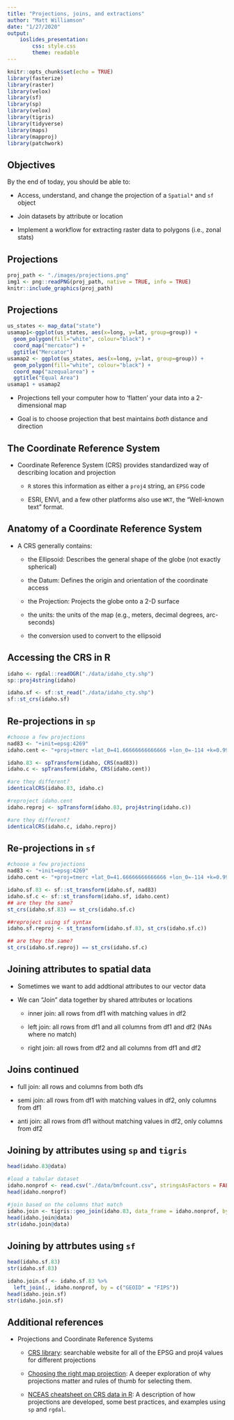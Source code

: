 ```yaml
---
title: "Projections, joins, and extractions"
author: "Matt Williamson"
date: "1/27/2020"
output: 
    ioslides_presentation:
        css: style.css
        theme: readable
---
```


```r
knitr::opts_chunk$set(echo = TRUE)
library(fasterize)
library(raster)
library(velox)
library(sf)
library(sp)
library(velox)
library(tigris)
library(tidyverse)
library(maps)
library(mapproj)
library(patchwork)
```

## Objectives
By the end of today, you should be able to:

- Access, understand, and change the projection of a `Spatial*` and `sf` object

- Join datasets by attribute or location

- Implement a workflow for extracting raster data to polygons (i.e., zonal stats)

## Projections
```r
proj_path <- "./images/projections.png"
img1 <- png::readPNG(proj_path, native = TRUE, info = TRUE)
knitr::include_graphics(proj_path)
```

## Projections
```r
us_states <- map_data("state")
usamap1<-ggplot(us_states, aes(x=long, y=lat, group=group)) +
  geom_polygon(fill="white", colour="black") + 
  coord_map("mercator") +
  ggtitle("Mercator")
usamap2 <- ggplot(us_states, aes(x=long, y=lat, group=group)) +
  geom_polygon(fill="white", colour="black") + 
  coord_map("azequalarea") +
  ggtitle("Equal Area")
usamap1 + usamap2
```


- Projections tell your computer how to 'flatten' your data into a 2-dimensional map

- Goal is to choose projection that best maintains *both* distance and direction

## The Coordinate Reference System

- Coordinate Reference System (CRS) provides standardized way of describing location and projection
  - `R` stores this information as either a `proj4` string, an `EPSG` code
  
  - ESRI, ENVI, and a few other platforms also use `WKT`, the "Well-known text" format.

## Anatomy of a Coordinate Reference System

- A CRS generally contains:
  
  - the Ellipsoid: Describes the general shape of the globe (not exactly spherical)
  
  - the Datum: Defines the origin and orientation of the coordinate access
  
  - the Projection: Projects the globe onto a 2-D surface
  
  - the units: the units of the map (e.g., meters, decimal degrees, arc-seconds)
  
  - the conversion used to convert to the ellipsoid

## Accessing the CRS in R
```r
idaho <- rgdal::readOGR("./data/idaho_cty.shp")
sp::proj4string(idaho)

idaho.sf <- sf::st_read("./data/idaho_cty.shp")
sf::st_crs(idaho.sf)

```

## Re-projections in `sp`
```r
#choose a few projections
nad83 <- "+init=epsg:4269"
idaho.cent <- "+proj=tmerc +lat_0=41.66666666666666 +lon_0=-114 +k=0.9999473679999999 +x_0=500000.0001016001 +y_0=0 +ellps=GRS80 +datum=NAD83 +to_meter=0.3048006096012192 +no_defs " 

idaho.83 <- spTransform(idaho, CRS(nad83))
idaho.c <- spTransform(idaho, CRS(idaho.cent))

#are they different?
identicalCRS(idaho.83, idaho.c)

#reproject idaho.cent
idaho.reproj <- spTransform(idaho.83, proj4string(idaho.c))

#are they different?
identicalCRS(idaho.c, idaho.reproj)
```
## Re-projections in `sf`
```r
#choose a few projections
nad83 <- "+init=epsg:4269"
idaho.cent <- "+proj=tmerc +lat_0=41.66666666666666 +lon_0=-114 +k=0.9999473679999999 +x_0=500000.0001016001 +y_0=0 +ellps=GRS80 +datum=NAD83 +to_meter=0.3048006096012192 +no_defs " 

idaho.sf.83 <- sf::st_transform(idaho.sf, nad83)
idaho.sf.c <- sf::st_transform(idaho.sf, idaho.cent)
## are they the same?
st_crs(idaho.sf.83) == st_crs(idaho.sf.c)

##reproject using sf syntax
idaho.sf.reproj <- st_transform(idaho.sf.83, st_crs(idaho.sf.c))

## are they the same?
st_crs(idaho.sf.reproj) == st_crs(idaho.sf.c)

```


## Joining attributes to spatial data

- Sometimes we want to add addtional attributes to our vector data

- We can "Join" data together by shared attributes or locations

  - inner join: all rows from df1 with matching values in df2
  
  - left join: all rows from df1 and all columns from df1 and df2 (NAs where no match)
  
  - right join: all rows from df2 and all columns from df1 and df2

## Joins continued  
  - full join: all rows and columns from both dfs
  
  - semi join: all rows from df1 with matching values in df2, only columns from df1
  
  - anti join: all rows from df1 without matching values in df2, only columns from df2

## Joining by attributes using `sp` and `tigris`
```r
head(idaho.83@data)

#load a tabular dataset
idaho.nonprof <- read.csv("./data/bmfcount.csv", stringsAsFactors = FALSE, colClasses = "character")
head(idaho.nonprof)

#join based on the columns that match
idaho.join <- tigris::geo_join(idaho.83, data_frame = idaho.nonprof, by_sp = "GEOID", by_df="FIPS", how="left")
head(idaho.join@data)
str(idaho.join@data)
```


## Joining by attrbutes using `sf`
```r
head(idaho.sf.83)
str(idaho.sf.83)

idaho.join.sf <- idaho.sf.83 %>% 
  left_join(., idaho.nonprof, by = c("GEOID" = "FIPS"))
head(idaho.join.sf)
str(idaho.join.sf)


```

## Additional references
* Projections and Coordinate Reference Systems
  - [CRS library](https://spatialreference.org/ref/epsg/): searchable website for all of the EPSG and proj4 values for different projections
  
  - [Choosing the right map projection](https://source.opennews.org/articles/choosing-right-map-projection/): A deeper exploration of why projections matter and rules of thumb for selecting them.
  
  - [NCEAS cheatsheet on CRS data in R](https://www.nceas.ucsb.edu/~frazier/RSpatialGuides/OverviewCoordinateReferenceSystems.pdf): A description of how projections are developed, some best practices, and examples using `sp` and `rgdal`.
